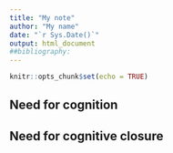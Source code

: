 ```yaml
---
title: "My note"
author: "My name"
date: "`r Sys.Date()`"
output: html_document
##bibliography:
---
```


```r
knitr::opts_chunk$set(echo = TRUE)
```

## Need for cognition



## Need for cognitive closure
